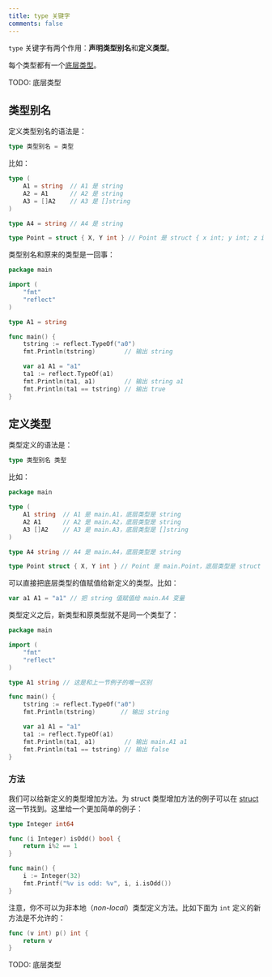 ```yaml
---
title: type 关键字
comments: false
---
```


`type` 关键字有两个作用：**声明类型别名**和**定义类型**。

每个类型都有一个[底层类型](https://golang.org/ref/spec#Types)。

TODO: 底层类型

## 类型别名

定义类型别名的语法是：

```go
type 类型别名 = 类型
```

比如：

```go
type (
    A1 = string  // A1 是 string
    A2 = A1      // A2 是 string
    A3 = []A2    // A3 是 []string
)

type A4 = string // A4 是 string

type Point = struct { X, Y int } // Point 是 struct { x int; y int; z int }
```

类型别名和原来的类型是一回事：

```go
package main

import (
	"fmt"
	"reflect"
)

type A1 = string

func main() {
	tstring := reflect.TypeOf("a0")
	fmt.Println(tstring)        // 输出 string

	var a1 A1 = "a1"
	ta1 := reflect.TypeOf(a1)
	fmt.Println(ta1, a1)        // 输出 string a1
	fmt.Println(ta1 == tstring) // 输出 true
}
```

## 定义类型

类型定义的语法是：

```go
type 类型别名 类型
```

比如：

```go
package main

type (
    A1 string  // A1 是 main.A1，底层类型是 string
    A2 A1      // A2 是 main.A2，底层类型是 string
    A3 []A2    // A3 是 main.A3，底层类型是 []string
)

type A4 string // A4 是 main.A4，底层类型是 string

type Point struct { X, Y int } // Point 是 main.Point，底层类型是 struct { x int; y int; z int }
```

可以直接把底层类型的值赋值给新定义的类型。比如：

```go
var a1 A1 = "a1" // 把 string 值赋值给 main.A4 变量
```

类型定义之后，新类型和原类型就不是同一个类型了：

```go
package main

import (
	"fmt"
	"reflect"
)

type A1 string // 这是和上一节例子的唯一区别

func main() {
	tstring := reflect.TypeOf("a0")
	fmt.Println(tstring)       // 输出 string

	var a1 A1 = "a1"
	ta1 := reflect.TypeOf(a1)
	fmt.Println(ta1, a1)        // 输出 main.A1 a1
	fmt.Println(ta1 == tstring) // 输出 false
}
```

### 方法

我们可以给新定义的类型增加方法。为 struct 类型增加方法的例子可以在 [struct](./struct/#方法) 这一节找到。这里给一个更加简单的例子：

```go
type Integer int64

func (i Integer) isOdd() bool {
	return i%2 == 1
}

func main() {
	i := Integer(32)
	fmt.Printf("%v is odd: %v", i, i.isOdd())
}
```

注意，你不可以为非本地（*non-local*）类型定义方法。比如下面为 `int` 定义的新方法是不允许的：

```go
func (v int) p() int {
	return v
}
```

TODO: 底层类型